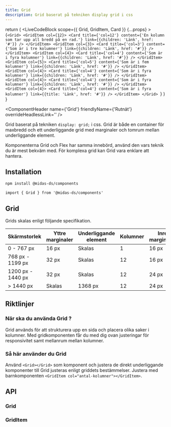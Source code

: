 ```yaml
---
title: Grid
description: Grid baserat på tekniken display grid i css
---
```



  return (
    <LiveCodeBlock
      scope={{ Grid, GridItem, Card }}
      {...props}
    >
      {`<Grid>
            <GridItem col={12}>
                <Card title={'col=12'} content={'En kolumn som tar upp all bredd på en rad.'} link={{children: 'Länk', href: '#'}} />
            </GridItem>
            <GridItem col={3}>
                <Card title={'col=3'} content={'Som är i tre kolumner'} link={{children: 'Länk', href: '#'}} />
            </GridItem>
            <GridItem col={4}>
                <Card title={'col=4'} content={'Som är i fyra kolumner'} link={{children: 'Länk', href: '#'}} />
            </GridItem>
            <GridItem col={5}>
                <Card title={'col=5'} content={'Som är i fem kolumner'} link={{children: 'Länk', href: '#'}} />
            </GridItem>
            <GridItem col={4}>
                <Card title={'col=4'} content={'Som är i fyra kolumner'} link={{children: 'Länk', href: '#'}} />
            </GridItem>
            <GridItem col={4}>
                <Card title={'col=4'} content={'Som är i fyra kolumner'} link={{children: 'Länk', href: '#'}} />
            </GridItem>
            <GridItem col={4}>
                <Card title={'col=4'} content={'Som är i fyra kolumner'} link={{title: 'Länk', href: '#'}} />
            </GridItem>
        </Grid>
        `}
    </LiveCodeBlock>
  )
}

<ComponentHeader
  name={'Grid'}
  friendlyName={'Rutnät'}
  overrideHeadlessLink=''
/>

Grid baserat på tekniken `display: grid;` i css. Grid är både en container för maxbredd och ett underliggande grid med marginaler och tomrum mellan underliggande element.

Komponenterna Grid och Flex har samma innebörd, använd den vars teknik du är mest bekväm med. För komplexa grid kan Grid vara enklare att hantera.

<Example hideCode />

## Installation

```bash npm2yarn
npm install @midas-ds/components
```

```tsx
import { Grid } from '@midas-ds/components'
```

<Example hideExample />

## Grid

Grids skalas enligt följande specifikation.

| Skärmstorlek      | Yttre marginaler | Underliggande element | Kolumner | Inre marginaler |
| ----------------- | ---------------- | --------------------- | -------- | --------------- |
| 0 - 767 px        | 16 px            | Skalas                | 1        | 16 px           |
| 768 px - 1199 px  | 32 px            | Skalas                | 12       | 16 px           |
| 1200 px - 1440 px | 32 px            | Skalas                | 12       | 24 px           |
| > 1440 px         | Skalas           | 1368 px               | 12       | 24 px           |

## Riktlinjer

### När ska du använda Grid ?

Grid används för att strukturera upp en sida och placera olika saker i kolumner. Med gridkomponenten får du med dig ovan justeringar för responsivitet samt mellanrum mellan kolumner.

### Så här använder du Grid

Använd `<Grid></Grid>` som komponent och justera de direkt underliggande komponenter till Grid justeras enligt griddets bestämmelser. Justera med barnkomponenten `<GridItem col="antal-kolumner"></GridItem>`.

## API

### Grid

<PropTable name='Grid' />

### GridItem

<PropTable
  name='GridItem'
  defaultOpen={false}
/>
